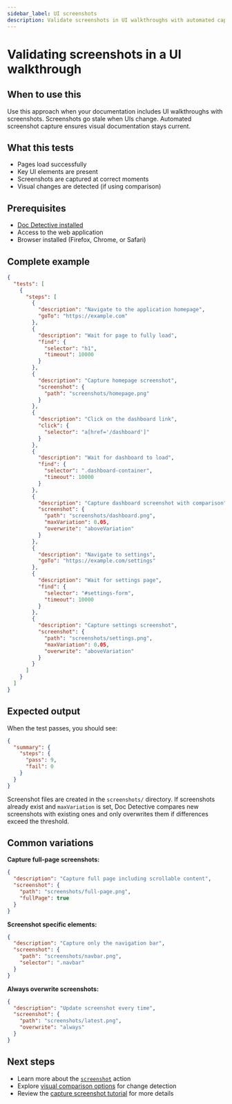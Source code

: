 ```yaml
---
sidebar_label: UI screenshots
description: Validate screenshots in UI walkthroughs with automated capture and visual comparison
---
```


# Validating screenshots in a UI walkthrough

## When to use this

Use this approach when your documentation includes UI walkthroughs with screenshots. Screenshots go stale when UIs change. Automated screenshot capture ensures visual documentation stays current.

## What this tests

- Pages load successfully
- Key UI elements are present
- Screenshots are captured at correct moments
- Visual changes are detected (if using comparison)

## Prerequisites

- [Doc Detective installed](/docs/get-started/installation)
- Access to the web application
- Browser installed (Firefox, Chrome, or Safari)

## Complete example

```json title="ui-screenshots.spec.json"
{
  "tests": [
    {
      "steps": [
        {
          "description": "Navigate to the application homepage",
          "goTo": "https://example.com"
        },
        {
          "description": "Wait for page to fully load",
          "find": {
            "selector": "h1",
            "timeout": 10000
          }
        },
        {
          "description": "Capture homepage screenshot",
          "screenshot": {
            "path": "screenshots/homepage.png"
          }
        },
        {
          "description": "Click on the dashboard link",
          "click": {
            "selector": "a[href='/dashboard']"
          }
        },
        {
          "description": "Wait for dashboard to load",
          "find": {
            "selector": ".dashboard-container",
            "timeout": 10000
          }
        },
        {
          "description": "Capture dashboard screenshot with comparison",
          "screenshot": {
            "path": "screenshots/dashboard.png",
            "maxVariation": 0.05,
            "overwrite": "aboveVariation"
          }
        },
        {
          "description": "Navigate to settings",
          "goTo": "https://example.com/settings"
        },
        {
          "description": "Wait for settings page",
          "find": {
            "selector": "#settings-form",
            "timeout": 10000
          }
        },
        {
          "description": "Capture settings screenshot",
          "screenshot": {
            "path": "screenshots/settings.png",
            "maxVariation": 0.05,
            "overwrite": "aboveVariation"
          }
        }
      ]
    }
  ]
}
```

## Expected output

When the test passes, you should see:

```json
{
  "summary": {
    "steps": {
      "pass": 9,
      "fail": 0
    }
  }
}
```

Screenshot files are created in the `screenshots/` directory. If screenshots already exist and `maxVariation` is set, Doc Detective compares new screenshots with existing ones and only overwrites them if differences exceed the threshold.

## Common variations

**Capture full-page screenshots:**

```json
{
  "description": "Capture full page including scrollable content",
  "screenshot": {
    "path": "screenshots/full-page.png",
    "fullPage": true
  }
}
```

**Screenshot specific elements:**

```json
{
  "description": "Capture only the navigation bar",
  "screenshot": {
    "path": "screenshots/navbar.png",
    "selector": ".navbar"
  }
}
```

**Always overwrite screenshots:**

```json
{
  "description": "Update screenshot every time",
  "screenshot": {
    "path": "screenshots/latest.png",
    "overwrite": "always"
  }
}
```

## Next steps

- Learn more about the [`screenshot`](/docs/get-started/actions/screenshot) action
- Explore [visual comparison options](/docs/references/schemas/screenshot) for change detection
- Review the [capture screenshot tutorial](/docs/get-started/tutorials/capture-screenshot) for more details
